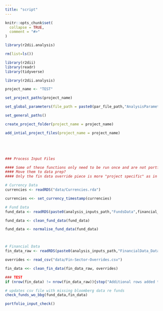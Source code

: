 ```yaml
---
title: "script"
---
```


```r
knitr::opts_chunk$set(
  collapse = TRUE,
  comment = "#>"
)
```

```r
library(r2dii.analysis)
```

```r
rm(list=ls())

library(r2dii)
library(readr)
library(tidyverse)

library(r2dii.analysis)

project_name <- "TEST"

set_project_paths(project_name)

set_global_parameters(file_path = paste0(par_file_path,"AnalysisParameters.yml"))

set_general_paths()

create_project_folder(project_name = project_name)

add_intial_project_files(project_name = project_name)





### Process Input Files

#### Some of these functions only need to be run once and are not portfolio specific.
#### Move them to data prep?
#### Only the fin data override piece is more "project specific" as in is updated without updates from DataStore

# Currency Data
currencies <- readRDS("data/Currencies.rda")

currencies <<- set_currency_timestamp(currencies)

# Fund Data
fund_data <- readRDS(paste0(analysis_inputs_path,"FundsData",financial_timestamp,".rda"))

fund_data <- clean_fund_data(fund_data)

fund_data <- normalise_fund_data(fund_data)



# Financial Data
fin_data_raw <- readRDS(paste0(analysis_inputs_path,"FinancialData_DataStore.rda"))

overrides <- read_csv("data/Fin-Sector-Overrides.csv")

fin_data <<- clean_fin_data(fin_data_raw, overrides)

### TEST
if (nrow(fin_data) != nrow(fin_data_raw)){stop("Additional rows added to fin data")}

# updates csv file with missing bloomberg data re funds
check_funds_wo_bbg(fund_data,fin_data)

portfolio_input_check()
```

